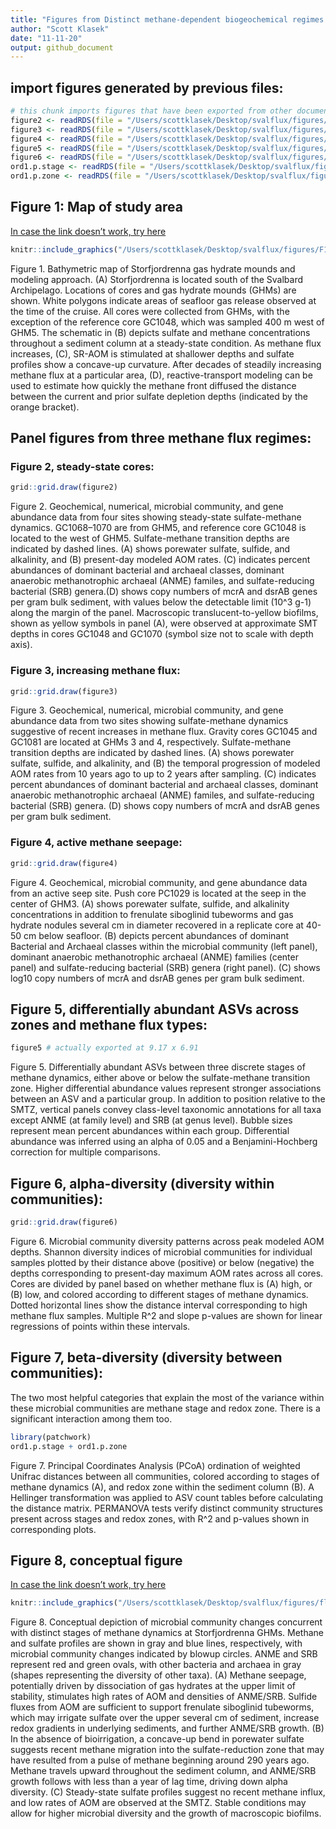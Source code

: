 ```yaml
---
title: "Figures from Distinct methane-dependent biogeochemical regimes in Arctic seafloor gas hydrate mounds"
author: "Scott Klasek"
date: "11-11-20"
output: github_document
---
```

## import figures generated by previous files:

```r
# this chunk imports figures that have been exported from other documents into /figures
figure2 <- readRDS(file = "/Users/scottklasek/Desktop/svalflux/figures/figure2") 
figure3 <- readRDS(file = "/Users/scottklasek/Desktop/svalflux/figures/figure3") 
figure4 <- readRDS(file = "/Users/scottklasek/Desktop/svalflux/figures/figure4") 
figure5 <- readRDS(file = "/Users/scottklasek/Desktop/svalflux/figures/figure5") # biomarkers
figure6 <- readRDS(file = "/Users/scottklasek/Desktop/svalflux/figures/figure6") # alpha diversity 
ord1.p.stage <- readRDS(file = "/Users/scottklasek/Desktop/svalflux/figures/ord1.p.stage") # figure 7A ordination
ord1.p.zone <- readRDS(file = "/Users/scottklasek/Desktop/svalflux/figures/ord1.p.zone") # figure 7B ordination
```

## Figure 1: Map of study area
[In case the link doesn't work, try here](https://github.com/sklasek/svalflux/blob/master/figures/F1.png)
```r
knitr::include_graphics("/Users/scottklasek/Desktop/svalflux/figures/F1.png")
```

Figure 1. Bathymetric map of Storfjordrenna gas hydrate mounds and modeling approach. (A) Storfjordrenna is located south of the Svalbard Archipelago. Locations of cores and gas hydrate mounds (GHMs) are shown. White polygons indicate areas of seafloor gas release observed at the time of the cruise. All cores were collected from GHMs, with the exception of the reference core GC1048, which was sampled 400 m west of GHM5. The schematic in (B) depicts sulfate and methane concentrations throughout a sediment column at a steady-state condition. As methane flux increases, (C), SR-AOM is stimulated at shallower depths and sulfate profiles show a concave-up curvature. After decades of steadily increasing methane flux at a particular area, (D), reactive-transport modeling can be used to estimate how quickly the methane front diffused the distance between the current and prior sulfate depletion depths (indicated by the orange bracket).


## Panel figures from three methane flux regimes:

### Figure 2, steady-state cores:

```r
grid::grid.draw(figure2)
```

Figure 2. Geochemical, numerical, microbial community, and gene abundance data from four sites showing steady-state sulfate-methane dynamics. GC1068–1070 are from GHM5, and reference core GC1048 is located to the west of GHM5. Sulfate-methane transition depths are indicated by dashed lines. (A) shows porewater sulfate, sulfide, and alkalinity, and (B) present-day modeled AOM rates. (C) indicates percent abundances of dominant bacterial and archaeal classes, dominant anaerobic methanotrophic archaeal (ANME) familes, and sulfate-reducing bacterial (SRB) genera.(D) shows copy numbers of mcrA and dsrAB genes per gram bulk sediment, with values below the detectable limit (10^3 g-1) along the margin of the panel. Macroscopic translucent-to-yellow biofilms, shown as yellow symbols in panel (A), were observed at approximate SMT depths in cores GC1048 and GC1070 (symbol size not to scale with depth axis). 

### Figure 3, increasing methane flux:

```r
grid::grid.draw(figure3)
```

Figure 3. Geochemical, numerical, microbial community, and gene abundance data from two sites showing sulfate-methane dynamics suggestive of recent increases in methane flux. Gravity cores GC1045 and GC1081 are located at GHMs 3 and 4, respectively. Sulfate-methane transition depths are indicated by dashed lines. (A) shows porewater sulfate, sulfide, and alkalinity, and (B) the temporal progression of modeled AOM rates from 10 years ago to up to 2 years after sampling. (C) indicates percent abundances of dominant bacterial and archaeal classes, dominant anaerobic methanotrophic archaeal (ANME) familes, and sulfate-reducing bacterial (SRB) genera. (D) shows copy numbers of mcrA and dsrAB genes per gram bulk sediment.

### Figure 4, active methane seepage:   

```r
grid::grid.draw(figure4)
```

Figure 4. Geochemical, microbial community, and gene abundance data from an active seep site. Push core PC1029 is located at the seep in the center of GHM3. (A) shows porewater sulfate, sulfide, and alkalinity concentrations in addition to frenulate siboglinid tubeworms and gas hydrate nodules several cm in diameter recovered in a replicate core at 40-50 cm below seafloor. (B) depicts percent abundances of dominant Bacterial and Archaeal classes within the microbial community (left panel), dominant anaerobic methanotrophic archaeal (ANME) families (center panel) and sulfate-reducing bacterial (SRB) genera (right panel). (C) shows log10 copy numbers of mcrA and dsrAB genes per gram bulk sediment. 

## Figure 5, differentially abundant ASVs across zones and methane flux types:

```r
figure5 # actually exported at 9.17 x 6.91
```

Figure 5. Differentially abundant ASVs between three discrete stages of methane dynamics, either above or below the sulfate-methane transition zone. Higher differential abundance values represent stronger associations between an ASV and a particular group. In addition to position relative to the SMTZ, vertical panels convey class-level taxonomic annotations for all taxa except ANME (at family level) and SRB (at genus level). Bubble sizes represent mean percent abundances within each group. Differential abundance was inferred using an alpha of 0.05 and a Benjamini-Hochberg correction for multiple comparisons. 

## Figure 6, alpha-diversity (diversity within communities):

```r
grid::grid.draw(figure6) 
```

Figure 6. Microbial community diversity patterns across peak modeled AOM depths. Shannon diversity indices of microbial communities for individual samples plotted by their distance above (positive) or below (negative) the depths corresponding to present-day maximum AOM rates across all cores. Cores are divided by panel based on whether methane flux is (A) high, or (B) low, and colored according to different stages of methane dynamics. Dotted horizontal lines show the distance interval corresponding to high methane flux samples. Multiple R^2 and slope p-values are shown for linear regressions of points within these intervals. 


## Figure 7, beta-diversity (diversity between communities):

The two most helpful categories that explain the most of the variance within these microbial communities are methane stage and redox zone. There is a significant interaction among them too.   

```r
library(patchwork)
ord1.p.stage + ord1.p.zone
```

Figure 7. Principal Coordinates Analysis (PCoA) ordination of weighted Unifrac distances between all communities, colored according to stages of methane dynamics (A), and redox zone within the sediment column (B). A Hellinger transformation was applied to ASV count tables before calculating the distance matrix. PERMANOVA tests verify distinct community structures present across stages and redox zones, with R^2 and p-values shown in corresponding plots.  


## Figure 8, conceptual figure 
[In case the link doesn't work, try here](https://github.com/sklasek/svalflux/blob/master/figures/flux.conceptual.2.png)
```r
knitr::include_graphics("/Users/scottklasek/Desktop/svalflux/figures/flux.conceptual.2.png")
```


Figure 8. Conceptual depiction of microbial community changes concurrent with distinct stages of methane dynamics at Storfjordrenna GHMs. Methane and sulfate profiles are shown in gray and blue lines, respectively, with microbial community changes indicated by blowup circles. ANME and SRB represent red and green ovals, with other bacteria and archaea in gray (shapes representing the diversity of other taxa). (A) Methane seepage, potentially driven by dissociation of gas hydrates at the upper limit of stability, stimulates high rates of AOM and densities of ANME/SRB. Sulfide fluxes from AOM are sufficient to support frenulate siboglinid tubeworms, which may irrigate sulfate over the upper several cm of sediment, increase redox gradients in underlying sediments, and further ANME/SRB growth. (B) In the absence of bioirrigation, a concave-up bend in porewater sulfate suggests recent methane migration into the sulfate-reduction zone that may have resulted from a pulse of methane beginning around 290 years ago. Methane travels upward throughout the sediment column, and ANME/SRB growth follows with less than a year of lag time, driving down alpha diversity. (C) Steady-state sulfate profiles suggest no recent methane influx, and low rates of AOM are observed at the SMTZ. Stable conditions may allow for higher microbial diversity and the growth of macroscopic biofilms.  


